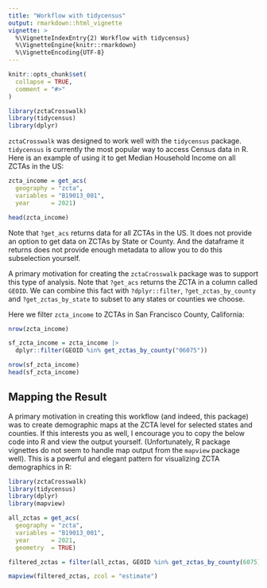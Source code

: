 ```yaml
---
title: "Workflow with tidycensus"
output: rmarkdown::html_vignette
vignette: >
  %\VignetteIndexEntry{2) Workflow with tidycensus}
  %\VignetteEngine{knitr::rmarkdown}
  %\VignetteEncoding{UTF-8}
---
```


```r
knitr::opts_chunk$set(
  collapse = TRUE,
  comment = "#>"
)
```

```r
library(zctaCrosswalk)
library(tidycensus)
library(dplyr)
```

`zctaCrosswalk` was designed to work well with the `tidycensus` package. 
`tidycensus` is currently the most popular way to access Census data in R.
Here is an example of using it to get Median Household Income on
all ZCTAs in the US:

```r
zcta_income = get_acs(
  geography = "zcta",
  variables = "B19013_001",
  year      = 2021)

head(zcta_income)
```

Note that `?get_acs` returns data for all ZCTAs in the US. It does 
not provide an option to get data on ZCTAs by State or County. And the dataframe it returns 
does not provide enough metadata to allow you to do this subselection yourself.

A primary motivation for creating the `zctaCrosswalk` package was to support this 
type of analysis. Note that `?get_acs` returns the ZCTA in a column called `GEOID`. We 
can combine this fact with `?dplyr::filter`, `?get_zctas_by_county` and 
`?get_zctas_by_state` to subset to any states or counties we choose.

Here we filter `zcta_income` to ZCTAs in San Francisco County, California:

```r
nrow(zcta_income) 

sf_zcta_income = zcta_income |>
  dplyr::filter(GEOID %in% get_zctas_by_county("06075"))

nrow(sf_zcta_income)
head(sf_zcta_income)
```

## Mapping the Result

A primary motivation in creating this workflow (and indeed, this package) was
to create demographic maps at the ZCTA level for selected states and counties.
If this interests you as well, I encourage you to copy the below code into R and view the output yourself. (Unfortunately, R package vignettes do not seem to handle map output from the `mapview` package well). This is a powerful and elegant pattern for visualizing ZCTA demographics in R:

```r
library(zctaCrosswalk)
library(tidycensus)
library(dplyr)
library(mapview)

all_zctas = get_acs(
  geography = "zcta",
  variables = "B19013_001",
  year      = 2021,
  geometry  = TRUE)

filtered_zctas = filter(all_zctas, GEOID %in% get_zctas_by_county(6075))

mapview(filtered_zctas, zcol = "estimate")
```
